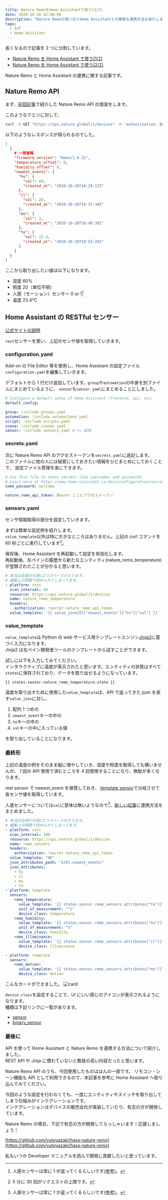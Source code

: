 ```yaml
---
title: Nature RemoをHome Assistantで使う[2/2]
date: 2020-10-28 02:00:00
description: "Nature Remoの使い方とHome Assistantとの簡単な連携方法を紹介します。"
tags:
  - IoT
  - Home Assistant
---
```



長くなるので記事を 2 つに分割しています。

- [Nature Remo を Home Assistant で使う[1/2]](/nature-remoを-home-assistantで使う-1-2)
- [Nature Remo を Home Assistant で使う[2/2]](/nature-remoを-home-assistantで使う-2-2)

Nature Remo と Home Assistant の連携に関する記事です。

<RakutenAffiliate
  url="https://hb.afl.rakuten.co.jp/ichiba/1d756ea1.2a4ca8db.1d756ea2.2302b4a0/?pc=https%3A%2F%2Fitem.rakuten.co.jp%2Fnature-remo%2Fremo-1w3%2F&link_type=picttext&ut=eyJwYWdlIjoiaXRlbSIsInR5cGUiOiJwaWN0dGV4dCIsInNpemUiOiIyNDB4MjQwIiwibmFtIjoxLCJuYW1wIjoicmlnaHQiLCJjb20iOjEsImNvbXAiOiJkb3duIiwicHJpY2UiOjEsImJvciI6MSwiY29sIjoxLCJiYnRuIjoxLCJwcm9kIjowLCJhbXAiOmZhbHNlfQ%3D%3D"
  title="Nature スマートリモコン Nature Remo 3 家電コントロール Amazon Alexa / Google Home / Siri 対応 GPS連携 温度センサー Bluetooth Low Energy Remo-1W3"
  imgurl="https://hbb.afl.rakuten.co.jp/hgb/1d756ea1.2a4ca8db.1d756ea2.2302b4a0/?me_id=1378660&item_id=10000006&pc=https%3A%2F%2Fthumbnail.image.rakuten.co.jp%2F%400_mall%2Fnature-remo%2Fcabinet%2Fremo-1w3%2Fimgrc0074113842.jpg%3F_ex%3D240x240&s=240x240&t=picttext"
  value="価格：9980円（税込、送料無料)"
  value_date="(2020/10/28時点)"
/>

## Nature Remo API

まず、[前回記事](/nature-remoを-home-assistantで使う-1-2)で紹介した Nature Remo API の復習をします。

このようなクエリに対して、

```bash
curl -X GET "https://api.nature.global/1/devices" -H "authorization: Bearer ここにアクセストークン" | jq
```

以下のようなレスポンスが得られるのでした。

```json
[
  {
    # 一部省略
    "firmware_version": "Remo/1.0.32",
    "temperature_offset": 0,
    "humidity_offset": 0,
    "newest_events": {
      "hu": {
        "val": 60,
        "created_at": "2020-10-28T10:29:17Z"
      },
      "il": {
        "val": 20,
        "created_at": "2020-10-28T10:37:30Z"
      },
      "mo": {
        "val": 1,
        "created_at": "2020-10-28T10:48:38Z"
      },
      "te": {
        "val": 23.4,
        "created_at": "2020-10-28T10:55:20Z"
      }
    }
  }
]
```

ここから取り出したい値は以下になります。

- 湿度 60%
- 照度 20（単位不明）
- 人感（モーション）センサー 0 or 1[^1]
- 温度 23.4℃

[^1]: 人感センサーは常に 1 が返ってくるらしいです[(参考)](https://zlog.hateblo.jp/entry/2019/07/07/Nature-remo-motion-sensor)。

## Home Assistant の RESTful センサー

[公式サイトの説明](https://www.home-assistant.io/integrations/rest/)

`rest`センサーを使い、上記のセンサ値を取得していきます。

### configuration.yaml

Add-on の File Editor 等を使用し、Home Assistant の設定ファイル`configuration.yaml`を編集していきます。

デフォルトから 1 行だけ追加しています。`group`や`automation`の中身を別ファイルにまとめているように、
`sensor`も`sensor.yaml`にまとめることにしました。

```yaml:title=configuration.yaml
# Configure a default setup of Home Assistant (frontend, api, etc)
default_config:

group: !include groups.yaml
automation: !include automations.yaml
script: !include scripts.yaml
scene: !include scenes.yaml
sensor: !include sensors.yaml # <= 追加
```

### secrets.yaml

次に Nature Remo API のアクセストークンを`secrets.yaml`に追記します。  
このファイルに他の人には秘密にしておきたい情報をひとまとめにしておくことで、
設定ファイル管理を楽にできます。

```yaml:title=secrets.yaml
# Use this file to store secrets like usernames and passwords.
# Learn more at https://www.home-assistant.io/docs/configuration/secrets/
some_password: welcome

nature_remo_api_token: Bearer ここにアクセストークン
```

### sensors.yaml

センサ情報取得の部分を設定していきます。

まずは簡単な設定例を紹介します。  
`value_template`以外は特に大きなところはありません。上記の curl コマンドを 60 秒ごとに実行しています[^2]。

[^2]: 5 分に 30 回がリクエストの上限です。

保存後、Home Assistant を再起動して設定を有効化します。  
再起動後、左ペインの履歴から新たなエンティティ(nature_remo_temperature)が登録されたことが分かると思います。

```yaml:title=sensors.yaml
# 本当は全部の行頭に2つスペースが入ります。
# 編集上の問題で詰められてしまってます。
- platform: rest
  scan_interval: 60
  resource: https://api.nature.global/1/devices
  name: nature_remo_temperature
  headers:
    authorization: !secret nature_remo_api_token
  value_template: '{{ value_json[0]["newest_events"]["te"]["val"] }}'
```

### value_template

`value_template`は Python の web サービス用テンプレートエンジン[Jinja2](https://jinja.palletsprojects.com/en/2.11.x/)に基づく入力になります。  
Jinja2 は左ペイン開発者ツールのテンプレートから試すことができます。

試しに以下を入力してみてください。  
インタラクティブに温度が表示されたと思います。エンティティの状態はすべて`states`に保存されており、データを取り出せるようになっています。

```
{{ states.sensor.nature_remo_temperature.state }}
```

温度を取り出すために使用した`value_template`は、API で返ってきた json を表す`value_json`に対し、

1. 配列 1 つめの
1. `newest_event`キーの中の
1. `te`キーの中の
1. `val`キーの中に入っている値

を取り出していることになります。

### 最終形

上記の温度の例をそのまま縦に増やしていき、湿度や照度を取得しても構いませんが、
1 回の API 使用で済むところを 4 回使用することになり、無駄が多くなります。

rest sensor で newest_event を保管しておき、
[template sensor](https://www.home-assistant.io/integrations/template/)で分岐させて各センサ値を取得しています。

人感センサーについては`val`に意味は無いようなので[^1]、[新しい記事](/nature-remoの人感センサーを-home-assistantに取り込む)に連携方法をまとめました。

```yaml:title=sensors.yaml
# 本当は全部の行頭に2つスペースが入ります。
# 編集上の問題で詰められてしまってます。
- platform: rest
  scan_interval: 300
  resource: https://api.nature.global/1/devices
  name: remo_sensors
  headers:
    authorization: !secret nature_remo_api_token
  value_template: "OK"
  json_attributes_path: "$[0].newest_events"
  json_attributes:
    - hu
    - il
    - mo
    - te
- platform: template
  sensors:
    remo_temperature:
      value_template: '{{ states.sensor.remo_sensors.attributes["te"]["val"] }}'
      unit_of_measurement: "°C"
      device_class: temperature
    remo_humidity:
      value_template: '{{ states.sensor.remo_sensors.attributes["hu"]["val"] }}'
      unit_of_measurement: "%"
      device_class: humidity
    remo_illuminance:
      value_template: '{{ states.sensor.remo_sensors.attributes["il"]["val"] }}'
      device_class: illuminance
```

```yaml:title=binary_sensors.yaml
- platform: template
  sensors:
    remo_motion:
      value_template: '{{ states.sensor.remo_sensors.attributes["mo"]["val"] }}'
      device_class: motion
```

こんなカードができました。
![card](./card.png)

`device_class`を設定することで、UI にいい感じのアイコンが表示されるようになります。  
種類は下記リンクに一覧があります。

- [sensor](https://www.home-assistant.io/integrations/sensor#device-class)
- [binary_sensor](https://www.home-assistant.io/integrations/binary_sensor/#device-class)

### 最後に

API を使って Home Assistant と Nature Remo を連携する方法について紹介しました。  
REST API や Jinja に慣れていないと敷居の高い内容だったと思います。

Nature Remo API のうち、今回使用したものはほんの一部です。
リモコン・シーン機能も API として利用できるので、本記事を参考に Home Assistant へ取り込んでみてください。

今回のような設定を行わなくても、一度にエンティティやスイッチを取り出してしまう仕組みがインテグレーションです。  
インテグレーションはデバイスの販売会社が実装していたり、有志の方が開発しています。

Nature Remo の場合、下記で有志の方が開発してらっしゃいます！応援しましょう！

[https://github.com/yutoyazaki/hass-nature-remo](https://github.com/yutoyazaki/hass-nature-remo)

私もいつか Developer マニュアルを読んで開発に貢献したいと思っています。
